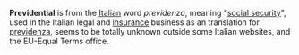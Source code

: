 '''Previdential''' is from the [[Italian language|Italian]] word ''previdenza'', meaning "[[social security]]", used in the Italian legal and [[insurance]] business as an translation for [[previdenza]], seems to be totally unknown outside some Italian websites, and the EU-Equal Terms office.

{{msg:stub}}